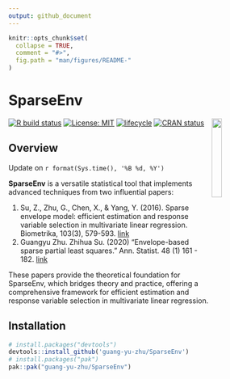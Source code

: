 ```yaml
---
output: github_document
---
```


<!-- README.md is generated from README.Rmd. Please edit that file -->

```r
knitr::opts_chunk$set(
  collapse = TRUE,
  comment = "#>",
  fig.path = "man/figures/README-"
)
```

# SparseEnv 
<a href="https://guang-yu-zhu.github.io/SparseEnv/"><img src="https://raw.githubusercontent.com/guang-yu-zhu/SparseEnv/main/img/icon.icon" align="right" width=20%/></a>

  [![R build status](https://github.com/microsoft/wpa/workflows/R-CMD-check/badge.svg)](https://github.com/guang-yu-zhu/SparseEnv)
  [![License: MIT](https://img.shields.io/badge/License-MIT-yellow.svg)](https://opensource.org/licenses/MIT/)
  [![lifecycle](https://img.shields.io/badge/lifecycle-maturing-blue.svg)](https://lifecycle.r-lib.org/articles/stages.html)
  [![CRAN status](https://www.r-pkg.org/badges/version/wpa)](https://CRAN.R-project.org/)
  
## Overview

Update on `r format(Sys.time(), '%B %d, %Y')`

**SparseEnv** is a versatile statistical tool that implements advanced techniques from two influential papers:

1. Su, Z., Zhu, G., Chen, X., & Yang, Y. (2016). Sparse envelope model: efficient estimation and response variable selection in multivariate linear regression. Biometrika, 103(3), 579-593. [link](https://academic.oup.com/biomet/article-abstract/103/3/579/1744502)
2. Guangyu Zhu. Zhihua Su. (2020) "Envelope-based sparse partial least squares." Ann. Statist. 48 (1) 161 - 182. [link](https://projecteuclid.org/journals/annals-of-statistics/volume-48/issue-1/Envelope-based-sparse-partial-least-squares/10.1214/18-AOS1796.full)

These papers provide the theoretical foundation for SparseEnv, which bridges theory and practice, offering a comprehensive framework for efficient estimation and response variable selection in multivariate linear regression.


## Installation
```r
# install.packages("devtools")
devtools::install_github('guang-yu-zhu/SparseEnv')
# install.packages("pak")
pak::pak("guang-yu-zhu/SparseEnv")
```



